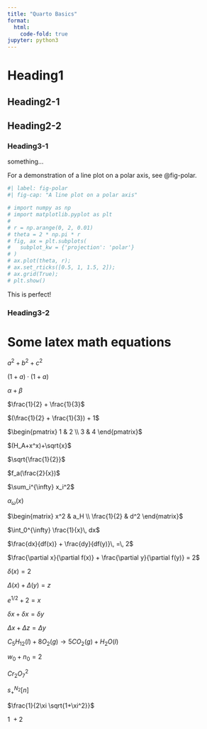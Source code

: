 ```yaml
---
title: "Quarto Basics"
format:
  html:
    code-fold: true
jupyter: python3
---
```



# Heading1



## Heading2-1



## Heading2-2



### Heading3-1
something...

For a demonstration of a line plot on a polar axis, see @fig-polar.

```python
#| label: fig-polar
#| fig-cap: "A line plot on a polar axis"

# import numpy as np
# import matplotlib.pyplot as plt
#
# r = np.arange(0, 2, 0.01)
# theta = 2 * np.pi * r
# fig, ax = plt.subplots(
#   subplot_kw = {'projection': 'polar'} 
# )
# ax.plot(theta, r);
# ax.set_rticks([0.5, 1, 1.5, 2]);
# ax.grid(True);
# plt.show()
```

This is perfect!


### Heading3-2

# Some latex math equations

$a^2 + b^2 + c^2$

$(1 + a) \cdot (1 + a)$

$\alpha + \beta$

$\frac{1}{2} + \frac{1}{3}$

$(\frac{1}{2} + \frac{1}{3}) + 1$

$\begin{pmatrix} 1 & 2 \\ 3 & 4 \end{pmatrix}$

$(H_A+x^x)+\sqrt{x}$

$\sqrt{\frac{1}{2}}$

$f_a(\frac{2}{x})$

$\sum_i^{\infty} x_i^2$

$\alpha_{\omega}(x)$

$\begin{matrix} x^2 & a_H \\ \frac{1}{2} & d^2 \end{matrix}$

$\int_0^{\infty} \frac{1}{x}\, dx$

$\frac{dx}{df(x)} + \frac{dy}{df(y)}\, =\, 2$

$\frac{\partial x}{\partial f(x)} + \frac{\partial y}{\partial f(y)} = 2$

$\delta (x) = 2$

$\Delta (x) + \Delta (y) = z$

$e^{1/2} + 2 = x$

$\delta x + \delta x = \delta y$

$\Delta x + \Delta z = \Delta y$

$C_5H_{12}(l)+8O_2(g)\rightarrow 5CO_2(g)+H_2O(l)$

$w_0 + n_0 = 2$

$Cr_2O_7^2$

$s^{N_2}_+ [n]$

$\frac{1}{2\xi \sqrt{1+\xi^2}}$

$1\: + 2$
